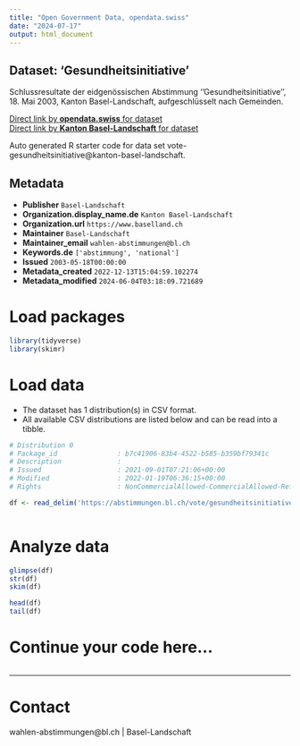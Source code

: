 ```yaml
---
title: "Open Government Data, opendata.swiss"
date: "2024-07-17"
output: html_document
---
```


## Dataset: 'Gesundheitsinitiative'

Schlussresultate der eidgenössischen Abstimmung ''Gesundheitsinitiative'', 18. Mai 2003, Kanton Basel-Landschaft, aufgeschlüsselt nach Gemeinden.

[Direct link by **opendata.swiss** for dataset](https://opendata.swiss/de/dataset/gesundheitsinitiative)<br>
[Direct link by **Kanton Basel-Landschaft** for dataset](https://abstimmungen.bl.ch/vote/gesundheitsinitiative/data)

Auto generated R starter code for data set vote-gesundheitsinitiative@kanton-basel-landschaft.

## Metadata

- **Publisher** `Basel-Landschaft`
- **Organization.display_name.de** `Kanton Basel-Landschaft`
- **Organization.url** `https://www.baselland.ch`
- **Maintainer** `Basel-Landschaft`
- **Maintainer_email** `wahlen-abstimmungen@bl.ch`
- **Keywords.de** `['abstimmung', 'national']`
- **Issued** `2003-05-18T00:00:00`
- **Metadata_created** `2022-12-13T15:04:59.102274`
- **Metadata_modified** `2024-06-04T03:18:09.721689`


# Load packages

```r

library(tidyverse)
library(skimr)

```

# Load data

-   The dataset has 1 distribution(s) in CSV format.
-   All available CSV distributions are listed below and can be read into a tibble.

```r

# Distribution 0
# Package_id               : b7c41906-83b4-4522-b585-b359bf79341c
# Description              : 
# Issued                   : 2021-09-01T07:21:06+00:00
# Modified                 : 2022-01-19T06:36:15+00:00
# Rights                   : NonCommercialAllowed-CommercialAllowed-ReferenceRequired

df <- read_delim('https://abstimmungen.bl.ch/vote/gesundheitsinitiative/data-csv')



```

# Analyze data

```r

glimpse(df)
str(df)
skim(df)

head(df)
tail(df)

```

# Continue your code here...

```r

```

------------------------------------------------------------------------

# Contact

wahlen-abstimmungen@bl.ch | Basel-Landschaft
